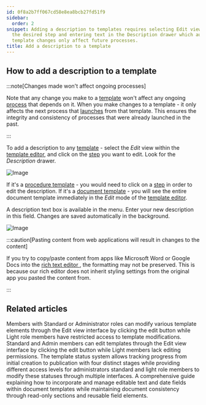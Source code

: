 ```yaml
---
id: 0f8a2b7ff067cd58e8ea8bcb27fd51f9
sidebar:
  order: 2
snippet: Adding a description to templates requires selecting Edit view clicking on
  the desired step and entering text in the Description drawer which auto-saves while
  template changes only affect future processes.
title: Add a description to a template
---
```


## How to add a description to a template

:::note[Changes made won't affect ongoing processes]

Note that any change you make to a [template](/products/pro/documenting/templates/) won't affect any ongoing [process](/products/pro/tracking-and-tasks/processes/) that depends on it. When you make changes to a template - it only affects the next process that [launches](/products/pro/launching/) from that template. This ensures the integrity and consistency of processes that were already launched in the past.

:::

To add a description to any [template](/products/pro/documenting/templates/) - select the _Edit_ view within the [template editor](/products/pro/documenting/templates/), and click on the [step](/products/pro/tracking-and-tasks/tasks/) you want to edit. Look for the _Description_ drawer.

![Image](https://screenshots.tallyfy.com/tallyfy%2Fpro%2Fdesktop-light-click-config-template.png)

If it's a [procedure template](/products/pro/documenting/templates/) - you would need to click on a [step](/products/pro/tracking-and-tasks/tasks/) in order to edit the description. If it's a [document template](/products/pro/documenting/documents/) - you will see the entire document template immediately in the _Edit_ mode of the [template editor](/products/pro/documenting/templates/).

A description text box is available in the menu. Enter your new description in this field. Changes are saved automatically in the background.

![Image](https://screenshots.tallyfy.com/tallyfy%2Fpro%2Fdesktop-light-description-template.png)

:::caution[Pasting content from web applications will result in changes to the content]

If you try to copy/paste content from apps like Microsoft Word or Google Docs into the [ rich text editor ](/products/pro/tracking-and-tasks/tasks/edit-task/how-can-i-use-tallyfys-rich-text-editor-for-tasks/), the formatting may not be preserved. This is because our rich editor does not inherit styling settings from the original app you pasted the content from.

:::


## Related articles
<CardGrid>
<LinkTitleCard header="<b>Templates > Edit a template</b>" href="/products/pro/documenting/templates/edit-templates/" > Members with Standard or Administrator roles can modify various template elements through the Edit view interface by clicking the edit button while Light role members have restricted access to template modifications. </LinkTitleCard>
<LinkTitleCard header="<b>Templates > Edit a template</b>" href="/products/pro/documenting/templates/edit-templates/" > Standard and Admin members can edit templates through the Edit view interface by clicking the edit button while Light members lack editing permissions. </LinkTitleCard>
<LinkTitleCard header="<b>Edit Templates > Change a template's status</b>" href="/products/pro/documenting/templates/edit-templates/change-template-state/" > The template status system allows tracking progress from initial creation to publication with four distinct stages while providing different access levels for administrators standard and light role members to modify these statuses through multiple interfaces. </LinkTitleCard>
<LinkTitleCard header="<b>Documents > Add fields to document templates</b>" href="/products/pro/documenting/documents/how-can-i-add-editable-fields-to-my-tallyfy-documents/" > A comprehensive guide explaining how to incorporate and manage editable text and date fields within document templates while maintaining document consistency through read-only sections and reusable field elements. </LinkTitleCard>
</CardGrid>